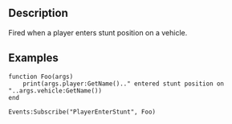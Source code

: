 {{Lua/Event|
  arguments = [[Lua/Server/Player|Player]] player, [[Lua/Server/Vehicle|Vehicle]] vehicle
}}

==Description==

Fired when a player enters stunt position on a vehicle.

==Examples==

<syntaxhighlight>
function Foo(args)
	print(args.player:GetName().." entered stunt position on "..args.vehicle:GetName())
end

Events:Subscribe("PlayerEnterStunt", Foo)
</syntaxhighlight>
